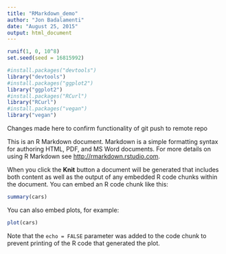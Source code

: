 ```yaml
---
title: "RMarkdown_demo"
author: "Jon Badalamenti"
date: "August 25, 2015"
output: html_document
---
```


```r
runif(1, 0, 10^8)
set.seed(seed = 16815992)
```

```r
#install.packages("devtools")
library("devtools")
#install.packages("ggplot2")
library("ggplot2")
#install.packages("RCurl")
library("RCurl")
#install.packages("vegan")
library("vegan")
```

Changes made here to confirm functionality of git push to remote repo

This is an R Markdown document. Markdown is a simple formatting syntax for authoring HTML, PDF, and MS Word documents. For more details on using R Markdown see <http://rmarkdown.rstudio.com>.

When you click the **Knit** button a document will be generated that includes both content as well as the output of any embedded R code chunks within the document. You can embed an R code chunk like this:

```r
summary(cars)
```

You can also embed plots, for example:

```r
plot(cars)
```

Note that the `echo = FALSE` parameter was added to the code chunk to prevent printing of the R code that generated the plot.
